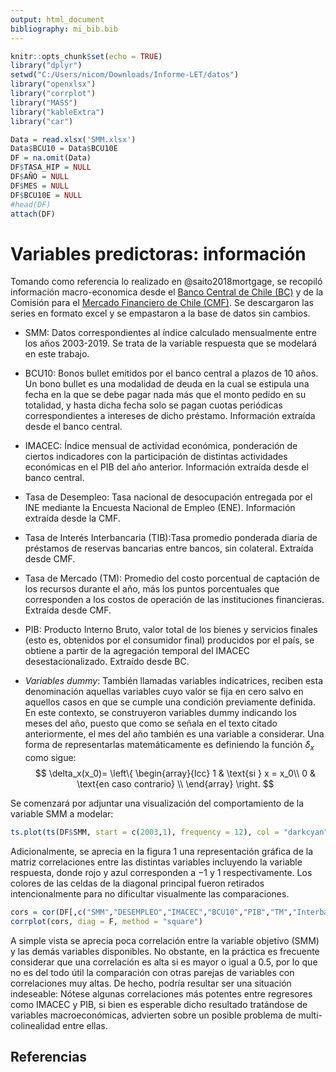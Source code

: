 ```yaml
---
output: html_document
bibliography: mi_bib.bib  
---
```


```r
knitr::opts_chunk$set(echo = TRUE)
library("dplyr")    
setwd("C:/Users/nicom/Downloads/Informe-LET/datos")
library("openxlsx")
library("corrplot")
library("MASS")
library("kableExtra")
library("car")

Data = read.xlsx('SMM.xlsx')
Data$BCU10 = Data$BCU10E
DF = na.omit(Data)
DF$TASA_HIP = NULL
DF$AÑO = NULL
DF$MES = NULL
DF$BCU10E = NULL
#head(DF)
attach(DF)
```

# Variables predictoras: información
Tomando como referencia lo realizado en @saito2018mortgage, se recopiló información macro-economica desde el [Banco Central de Chile (BC)](https://www.bcentral.cl) y de la Comisión para el [Mercado Financiero de Chile (CMF)](http://www.cmfchile.cl). Se descargaron las series en formato excel y se empastaron a la base de datos sin cambios.

+ SMM: Datos correspondientes al índice calculado mensualmente entre los años 2003-2019. Se trata de la variable respuesta que se modelará en este trabajo.

+ BCU10: Bonos bullet emitidos por el banco central a plazos de 10 años. Un bono bullet es una modalidad de deuda en la cual se estipula una fecha en la que se debe pagar nada más que el monto pedido en su totalidad, y hasta dicha fecha solo se pagan cuotas periódicas correspondientes a intereses de dicho préstamo. Información extraída desde el banco central.
    
+ IMACEC: Índice mensual de actividad económica, ponderación de ciertos indicadores con la participación de distintas actividades económicas en el PIB del año anterior. Información extraída desde el banco central.
    
+ Tasa de Desempleo: Tasa nacional de desocupación entregada por el INE mediante la Encuesta Nacional de Empleo (ENE). Información extraída desde la CMF.
    
+ Tasa de Interés Interbancaria (TIB):Tasa promedio ponderada diaria de préstamos de reservas bancarias entre bancos, sin colateral. Extraída desde CMF.
    
+ Tasa de Mercado (TM): Promedio del costo porcentual de captación de los recursos durante el año, más los puntos porcentuales que corresponden a los costos de operación de las instituciones financieras. Extraída desde CMF.
    
+ PIB: Producto Interno Bruto, valor total de los bienes y servicios finales (esto es, obtenidos por el consumidor final) producidos por el país, se obtiene a partir de la agregación temporal del IMACEC desestacionalizado. Extraído desde BC.

+ *Variables dummy*: También llamadas variables indicatrices, reciben esta denominación aquellas variables cuyo valor se fija en cero salvo en aquellos casos en que se cumple una condición previamente definida. En este contexto, se construyeron variables dummy indicando los meses del año, puesto que como se señala en el texto citado anteriormente, el mes del año también es una variable a considerar. Una forma de representarlas matemáticamente es definiendo la función $\delta_x$ como sigue:
$$
\delta_x(x_0)= \left\{ \begin{array}{lcc}
             1 &   \text{si } x = x_0\\
             0 &   \text{en caso contrario} \\
             \end{array}
   \right.
$$

Se comenzará por adjuntar una visualización del comportamiento de la variable SMM a modelar:
```r

ts.plot(ts(DF$SMM, start = c(2003,1), frequency = 12), col = "darkcyan", ylab = "SMM", xlab = "Año", lwd = 2,bty="n")

```

Adicionalmente, se aprecia en la figura 1 una representación gráfica de la matriz correlaciones entre las distintas variables incluyendo la variable respuesta, donde rojo y azul corresponden a $-1$ y $1$ respectivamente. Los colores de las celdas de la diagonal principal fueron retirados intencionalmente para no dificultar visualmente las comparaciones.

```r
cors = cor(DF[,c("SMM","DESEMPLEO","IMACEC","BCU10","PIB","TM","Interbancaria")])
corrplot(cors, diag = F, method = "square")
```

A simple vista se aprecia poca correlación entre la variable objetivo (SMM) y las demás variables disponibles. No obstante, en la práctica es frecuente considerar que una correlación es alta si es mayor o igual a 0.5, por lo que no es del todo útil la comparación con otras parejas de variables con correlaciones muy altas. De hecho, podría resultar ser una situación indeseable: Nótese algunas correlaciones más potentes entre regresores como IMACEC y PIB, si bien es esperable dicho resultado tratándose de variables macroeconómicas, advierten sobre un posible problema de multi-colinealidad entre ellas.

## Referencias
